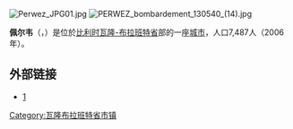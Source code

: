 {{Expand|time=2008-08-20}}
{{Unreferenced|time=2018-08-17T13:16:11+00:00}}
[[File:Perwez_JPG01.jpg|thumb]]
[[File:PERWEZ_bombardement_130540_(14).jpg|thumb]]

'''佩尔韦'''（{{lang-fr|Perwez}}，{{lang-nl|Perwijs}}）是位於[[比利时|比利时]][[瓦隆-布拉班特省|瓦隆-布拉班特省]]部的一座[[城市|城市]]，人口7,487人（2006年）。

== 外部链接 ==
*[http://www.perwez.be/佩尔韦官方网站]{{dead link|date=2017年11月 |bot=InternetArchiveBot |fix-attempted=yes }}

{{瓦隆-布拉班特省市区}}

{{DEFAULTSORT:Perwez}}
{{Belgium-geo-stub}}

[[Category:瓦隆布拉班特省市镇|Category:瓦隆布拉班特省市镇]]